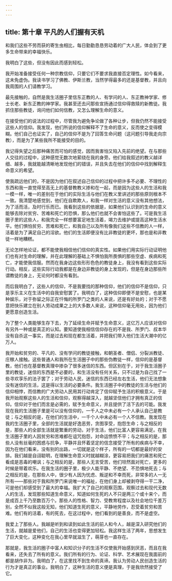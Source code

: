 ```yaml
---
---
---
```

title: 第十章 平凡的人们握有天机
---

和我们这些不劳而获的寄生虫相比，每日勤勤恳恳劳动着的广大人民，体会到了更多生命带来的幸福快乐。

我明白了这些，但没有因此而感到轻松。

我开始准备接受任何一种宗教信仰，只要它们不要求我直接否定理性。如今看来，这未免虚伪。我读书学习了佛教、伊斯兰教，当然学得最多的还是基督教，并且向我周围的人们请教学习。

最先接触的，自然是我生活圈子里信东正教的人、有学问的人、东正教神学家、修士长老、新东正教的神学家。我甚至还去问那些宣扬通过信仰得救赎的新教徒。我抓住那些教徒，询问他们如何信教，又怎么理解生命的意义。

在接受他们的说法的过程中，尽管我为避免争论做了各种让步，但我仍然不能接受这些人的信仰。我发现，他们所说的信仰解释不了生命的意义，反而使之变得模糊。他们自己也证实了，自己的信仰不是为了回答生命问题（这问题引导我走向宗教），而是为了某些我所不能接受的目的。

我记得失望之后那种痛苦而可怕的感觉，因而我害怕又陷入先前的绝望。在与那些人交往的过程中，这种感觉无数次地萦绕在我的身旁。他们给我叙述的教义越详细、越多，我就能越清晰地发现他们的错误，并且失去在他们的信仰中找到解释生命意义的希望。

使我疏远他们的，不是因为他们在叙述自己信仰的过程中把许多不必要、不理性的东西和我一直觉得至高无上的基督教教义掺和在一起，而是因为这些人的生活和我一模一样，唯一的差别在于他们的实际生活与他们在教义里讲述的那些原则根本不一致。我清楚地感觉到，他们在自欺欺人，和我一样对生活的意义没有其他想法，为了活而活，及时行乐而已。我看到这些的依据是，如果他们认识到的生命的意义能够去除对贫穷、苦难和死亡的恐惧，那么他们也就不会害怕这些了。可是我生活圈子里的这些人，和我完全一样想要富足地生活着，竭力去维护或提高这种生活水平。他们惧怕贫穷、苦难和死亡，和我自己以及所有像我们这些不信教的人一样，活着是为了满足自己的淫欲。他们的生活即便没有比非教徒的更坏，那也是和非教徒一样地糟糕。

无论怎样地论证，都不能使我相信他们信仰的真实性。如果他们用实际行动证明他们也有对生命的理解，并在此理解的基础上不惧怕我所畏惧的那些空虚、疾病和死亡，才能使我信服。然而在我身边这些形形色色的教徒身上，我没有看到这些实际行动。相反，这些实际行动我都是在身边非教徒的身上发现的，但是在身边那些所谓教徒的身上，无论何时都没有看到。

而后我明白了，这些人的信仰，不是我要找的那种信仰，他们的信仰不是信仰，只是享乐主义在生活中的自我安慰罢了。我明白了，这种信仰即便不是安慰，也是某种娱乐，对于弥留之际正在忏悔的所罗门之类的人来说，还是有好处的；对于不愿意把快乐建立在别人劳动成果之上的大多数人来说，这种信仰毫无用处，因为他们更愿意创造生活。

为了整个人类能够生存下去，为了延续生命并赋予生命意义，这亿万人应该对信仰有另外一种或是真正的认知。要知道使我相信信仰存在的不是我、所罗门、叔本华没有自杀这一事实，而是过去和现在都生活着，并把我们带入他们生活大潮中的亿万人。

我开始和贫穷的、平凡的、没有学问的教徒接触，和朝圣者、僧侣、分裂派教徒、庄稼人接触。这些普通人和我所在生活圈子中的那些伪教徒一样，信仰的是基督教，他们也在基督教真理中掺杂了很多迷信的东西。但区别在于，对于我生活圈子里的教徒，迷信的东西是不必要的，和生活没有任何关系，只不过是为自己找了一些寻欢享乐的法子罢了；对于劳动人民，迷信的东西已经左右生活，他们无法想象没有迷信的生活，这是得以生活的必要条件。我生活圈子中的教徒的生活与他们的信仰相悖，而信教的广大劳动人民用其行动肯定了信仰赋予生活的积极意义。于是我开始观察这些人的生活和信仰，观察得越深入，就越坚信他们才拥有真正的信仰。信仰对于他们而言是必需的，赋予生命意义，并且提供了活下去的可能。我发现在我的生活圈子里是可以没有信仰的，一千人之中未必有一个人承认自己是教徒；与之相反的是，在他们的生活中，一千个人中未必有一个人不信教。我发现在我的生活圈子里，全部的生活就是好逸恶劳，贪图享受，抱怨生命；与之相反的是，那些人的全部生活就是繁重的劳动，对于生活，他们比富人更容易满足。在我生活圈子里的人因贫穷和苦难都在诅咒抱怨，对命运愤愤不平；与之相反的是，那些人没有丝毫的困惑与抗争，平静并且怀着坚定的信念接受了所有的疾病与不幸，因为在他们看来，没有别的出路，一切就是这个样子，所有的一切都是最好的安排。我们越是自诩聪明，在理解生命意义时就越糊涂，更容易把我们的痛苦和死亡看成是恶毒的嘲讽；与之相反的是，那些人无言受苦，他们坦然面对死亡，更多的时候是带着欢乐。在我生活的圈子里，极少人能平静、不绝望、不恐惧地死去；与之相反的是，在那些人中，很少有人因为忧虑、叛逆和不幸而死，非常多的人一无所有——那些对于我和所罗门来说唯一的福祉，在他们身上却被剥夺得一干二净，可是他们却感受到了最大的幸福。我扩大了自己的观察范围，观察过去和现代无数人的生活，发现那些知道生命意义，知道如何生死的人不只是两三个或十来个，而是成百上千乃至数百万个。那些人的性格、智力、受教育程度以及社会地位千差万别，全然不似我这般无知，他们知道生死的意义，平静地劳作，忍受着贫穷和苦难。他们有的活着，有的死去，在这过程中，他们看到的是善良，而不是虚空。

我爱上了那些人。我越是听到和读到如此生活的前人和今人，越是深入研究他们的生活，就越是爱他们，自己的生活也变得更加轻松。我这样生活了两年，思想发生了巨大变化，这种变化在我心里早就滋生了，萌芽也一直存在。

那就是，我生活的圈子中富人和知识分子的生活不仅使我开始感到厌恶，而且在我看来，还失去了所有的意义。我们所有的行为、论证、科学、艺术展现在我面前的都是胡作非为。我明白了，在这里找不到生命的真谛。我认为劳动人民创造生活的行为才是真正的事业。我明白了，这种生活的意义便是真理，于是我欣然接受了它。
